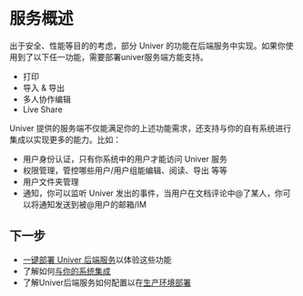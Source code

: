 # 服务概述

出于安全、性能等目的的考虑，部分 Univer 的功能在后端服务中实现。如果你使用到了以下任一功能，需要部署univer服务端方能支持。

- 打印
- 导入 & 导出
- 多人协作编辑
- Live Share

Univer 提供的服务端不仅能满足你的上述功能需求，还支持与你的自有系统进行集成以实现更多的能力。比如：

- 用户身份认证，只有你系统中的用户才能访问 Univer 服务
- 权限管理，管控哪些用户/用户组能编辑、阅读、导出 等等
- 用户文件夹管理
- 通知，你可以监听 Univer 发出的事件，当用户在文档评论中@了某人，你可以将通知发送到被@用户的邮箱/IM

## 下一步

- [一键部署 Univer 后端服务](/guides/sheets/pro-features/server/quick-start)以体验这些功能
- 了解如何[与你的系统集成](/guides/sheets/pro-features/server/integrate)
- 了解Univer后端服务如何配置以在[生产环境部署](/guides/sheets/pro-features/server/deploy)
